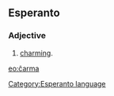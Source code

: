 ==Esperanto==
===Adjective===
# [[charming]].

[[eo:ĉarma]]
[[Category:Esperanto language]]
{{Universala Vortaro}}